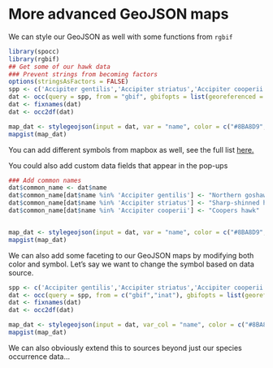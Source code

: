 More advanced GeoJSON maps
========================================================

We can style our GeoJSON as well with some functions from `rgbif`

```r
library(spocc)
library(rgbif)
## Get some of our hawk data
### Prevent strings from becoming factors
options(stringsAsFactors = FALSE)
spp <- c('Accipiter gentilis','Accipiter striatus','Accipiter cooperii')
dat <- occ(query = spp, from = "gbif", gbifopts = list(georeferenced = TRUE))
dat <- fixnames(dat)
dat <- occ2df(dat)

map_dat <- stylegeojson(input = dat, var = "name", color = c("#8BA8D9", "#8BD99D", "#FFEF0D"), symbol="zoo")
mapgist(map_dat)
```

You can add different symbols from mapbox as well, see the full list [here.](https://www.mapbox.com/maki/)

You could also add custom data fields that appear in the pop-ups

```r
### Add common names
dat$common_name <- dat$name
dat$common_name[dat$name %in% 'Accipiter gentilis'] <- "Northern goshawk"
dat$common_name[dat$name %in% 'Accipiter striatus'] <- "Sharp-shinned hawk"
dat$common_name[dat$name %in% 'Accipiter cooperii'] <- "Coopers hawk"


map_dat <- stylegeojson(input = dat, var = "name", color = c("#8BA8D9", "#8BD99D", "#FFEF0D"), size="small")
mapgist(map_dat)

```

We can also add some faceting to our GeoJSON maps by modifying both color and symbol.  Let's say we want to change the symbol based on data source.

```r
spp <- c('Accipiter gentilis','Accipiter striatus','Accipiter cooperii')
dat <- occ(query = spp, from = c("gbif","inat"), gbifopts = list(georeferenced = TRUE))
dat <- fixnames(dat)
dat <- occ2df(dat)

map_dat <- stylegeojson(input = dat, var_col = "name", color = c("#8BA8D9", "#8BD99D", "#FFEF0D"), var_sym = "prov", symbol=c("g","i"))
mapgist(map_dat)

```

We can also obviously extend this to sources beyond just our species occurrence data...



